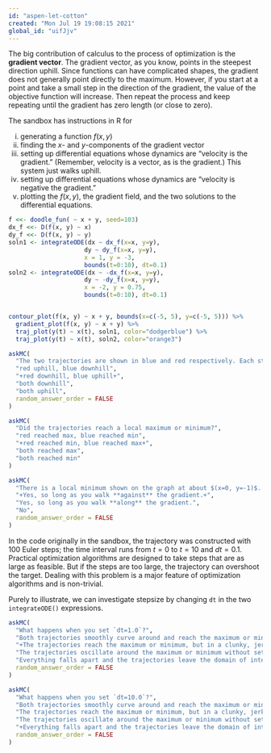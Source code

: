 ```yaml
---
id: "aspen-let-cotton"
created: "Mon Jul 19 19:08:15 2021"
global_id: "uifJjv"
---
```


The big contribution of calculus to the process of optimization is the **gradient vector**. The gradient vector, as you know, points in the steepest direction uphill. Since functions can have complicated shapes, the gradient does not generally point directly to the maximum. However, if you start at a point and take a small step in the direction of the gradient, the value of the objective function will increase. Then repeat the process and keep repeating until the gradient has zero length (or close to zero).

The sandbox has instructions in R for 

i. generating a function $f(x, y)$ 
ii. finding the $x$- and $y$-components of the gradient vector
iii. setting up differential equations whose dynamics are "velocity is the gradient." (Remember, velocity is a vector, as is the gradient.) This system just walks uphill.
iv. setting up differential equations whose dynamics are "velocity is negative the gradient."
v. plotting the $f(x,y)$, the gradient field, and the two solutions to the differential equations.


```r
f <<- doodle_fun( ~ x + y, seed=103)
dx_f <<- D(f(x, y) ~ x)
dy_f <<- D(f(x, y) ~ y)
soln1 <- integrateODE(dx ~ dx_f(x=x, y=y), 
                     dy ~ dy_f(x=x, y=y), 
                     x = 1, y = -3,
                     bounds(t=0:10), dt=0.1)
soln2 <- integrateODE(dx ~ -dx_f(x=x, y=y), 
                     dy ~ -dy_f(x=x, y=y), 
                     x = -2, y = 0.75,
                     bounds(t=0:10), dt=0.1)


contour_plot(f(x, y) ~ x + y, bounds(x=c(-5, 5), y=c(-5, 5))) %>%
  gradient_plot(f(x, y) ~ x + y) %>%
  traj_plot(y(t) ~ x(t), soln1, color="dodgerblue") %>%
  traj_plot(y(t) ~ x(t), soln2, color="orange3")

```

```r
askMC(
  "The two trajectories are shown in blue and red respectively. Each starts at the point labelled \"0\" and ends at the point labelled \"10\". How does movement along each trajectory correspond to the gradient field?",
  "red uphill, blue downhill",
  "+red downhill, blue uphill+",
  "both downhill",
  "both uphill",
  random_answer_order = FALSE
)
```

```r
askMC(
  "Did the trajectories reach a local maximum or minimum?",
  "red reached max, blue reached min",
  "+red reached min, blue reached max+",
  "both reached max",
  "both reached min"
)
```

```r
askMC(
  "There is a local minimum shown on the graph at about $(x=0, y=-1)$. Neither of the trajectories reached this minimum. Imagine starting a new trajectory at a point $(x=2, y=0)$. Will it reach the local minimum near $(x=0, y=-1)$?",
  "+Yes, so long as you walk **against** the gradient.+",
  "Yes, so long as you walk **along** the gradient.",
  "No",
  random_answer_order = FALSE
)
```

In the code originally in the sandbox, the trajectory was constructed with 100 Euler steps; the time interval runs from $t=0$ to $t=10$ and $dt = 0.1$. Practical optimization algorithms are designed to take steps that are as large as feasible. But if the steps are too large, the trajectory can overshoot the target. Dealing with this problem is a major feature of optimization algorithms and is non-trivial.

Purely to illustrate, we can investigate stepsize by changing `dt` in the two `integrateODE()` expressions. 

```r
askMC(
  "What happens when you set `dt=1.0`?",
  "Both trajectories smoothly curve around and reach the maximum or minimum.",
  "+The trajectories reach the maximum or minimum, but in a clunky, jerkwise fashion.+",
  "The trajectories oscillate around the maximum or minimum without settling down.",
  "Everything falls apart and the trajectories leave the domain of interest.",
  random_answer_order = FALSE
)
```

```r
askMC(
  "What happens when you set `dt=10.0`?",
  "Both trajectories smoothly curve around and reach the maximum or minimum.",
  "The trajectories reach the maximum or minimum, but in a clunky, jerkwise fashion.",
  "The trajectories oscillate around the maximum or minimum without settling down.",
  "+Everything falls apart and the trajectories leave the domain of interest.+",
  random_answer_order = FALSE
)
```

